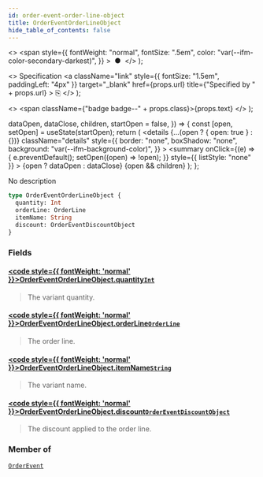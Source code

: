 ```yaml
---
id: order-event-order-line-object
title: OrderEventOrderLineObject
hide_table_of_contents: false
---
```


  <>
    <span
      style={{
        fontWeight: "normal",
        fontSize: ".5em",
        color: "var(--ifm-color-secondary-darkest)",
      }}
    >
      &nbsp;●&nbsp;
    </span>
  </>
);

  <>
    Specification
    <a
      className="link"
      style={{ fontSize: "1.5em", paddingLeft: "4px" }}
      target="\_blank"
      href={props.url}
      title={"Specified by " + props.url}
    >
      ⎘
    </a>
  </>
);

  <>
    <span className={"badge badge--" + props.class}>{props.text}</span>
  </>
);


  dataOpen,
  dataClose,
  children,
  startOpen = false,
}) => {
  const [open, setOpen] = useState(startOpen);
  return (
    <details
      {...(open ? { open: true } : {})}
      className="details"
      style={{
        border: "none",
        boxShadow: "none",
        background: "var(--ifm-background-color)",
      }}
    >
      <summary
        onClick={(e) => {
          e.preventDefault();
          setOpen((open) => !open);
        }}
        style={{ listStyle: "none" }}
      >
        {open ? dataOpen : dataClose}
      </summary>
      {open && children}
    </details>
  );
};

No description

```graphql
type OrderEventOrderLineObject {
  quantity: Int
  orderLine: OrderLine
  itemName: String
  discount: OrderEventDiscountObject
}
```

### Fields

#### [<code style={{ fontWeight: 'normal' }}>OrderEventOrderLineObject.<b>quantity</b></code>](#)<Bullet />[`Int`](../../../api-reference/miscellaneous/scalars/int) <Badge class="secondary" text="scalar"/>

> The variant quantity.

#### [<code style={{ fontWeight: 'normal' }}>OrderEventOrderLineObject.<b>orderLine</b></code>](#)<Bullet />[`OrderLine`](../../../api-reference/orders/objects/order-line) <Badge class="secondary" text="object"/>

> The order line.

#### [<code style={{ fontWeight: 'normal' }}>OrderEventOrderLineObject.<b>itemName</b></code>](#)<Bullet />[`String`](../../../api-reference/miscellaneous/scalars/string) <Badge class="secondary" text="scalar"/>

> The variant name.

#### [<code style={{ fontWeight: 'normal' }}>OrderEventOrderLineObject.<b>discount</b></code>](#)<Bullet />[`OrderEventDiscountObject`](../../../api-reference/miscellaneous/objects/order-event-discount-object) <Badge class="secondary" text="object"/>

> The discount applied to the order line.

### Member of

[`OrderEvent`](../../../api-reference/orders/objects/order-event) <Badge class="secondary" text="object"/>
